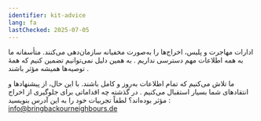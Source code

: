 ```yaml
---
identifier: kit-advice
lang: fa
lastChecked: 2025-07-05
---
```

ادارات مهاجرت و پلیس، اخراج‌ها را به‌صورت مخفیانه سازمان‌دهی می‌کنند. متأسفانه ما به همه اطلاعات مهم دسترسی نداریم
.
به همین دلیل نمی‌توانیم تضمین کنیم که همهٔ توصیه‌ها همیشه مؤثر باشند
.

ما تلاش می‌کنیم که تمام اطلاعات به‌روز و کامل باشند. با این حال، از پیشنهادها و انتقادهای شما بسیار استقبال می‌کنیم
.
در گذشته چه اقداماتی برای جلوگیری از اخراج مؤثر بوده‌اند؟ لطفاً تجربیات خود را به این آدرس بنویسید
:
info@bringbackourneighbours.de

<Block identifier="get-legal-advice" />
